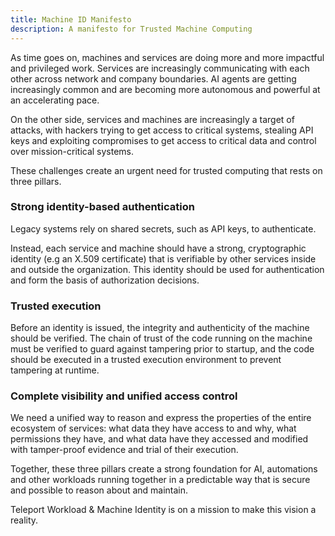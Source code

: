 ```yaml
---
title: Machine ID Manifesto
description: A manifesto for Trusted Machine Computing
---
```


As time goes on, machines and services are doing more and more impactful and
privileged work. Services are increasingly communicating with each other across
network and company boundaries. AI agents are getting increasingly common and
are becoming more autonomous and powerful at an accelerating pace.

On the other side, services and machines are increasingly a target of attacks,
with hackers trying to get access to critical systems, stealing API keys and
exploiting compromises to get access to critical data and control over
mission-critical systems.

These challenges create an urgent need for trusted computing that rests on three
pillars.

### Strong identity-based authentication

Legacy systems rely on shared secrets, such as API keys, to authenticate.

Instead, each service and machine should have a strong, cryptographic identity
(e.g an X.509 certificate) that is verifiable by other services inside and
outside the organization. This identity should be used for authentication and
form the basis of authorization decisions.

### Trusted execution

Before an identity is issued, the integrity and authenticity of the machine
should be verified. The chain of trust of the code running on the machine must
be verified to guard against tampering prior to startup, and the code should be
executed in a trusted execution environment to prevent tampering at runtime.

### Complete visibility and unified access control

We need a unified way to reason and express the properties of the entire
ecosystem of services: what data they have access to and why, what permissions
they have, and what data have they accessed and modified with tamper-proof
evidence and trial of their execution.

Together, these three pillars create a strong foundation for AI, automations and
other workloads running together in a predictable way that is secure and
possible to reason about and maintain.

Teleport Workload & Machine Identity is on a mission to make this vision a
reality.
